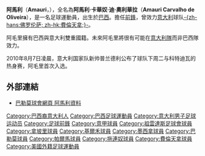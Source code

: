 {{noteta
|G1=意甲
|T=zh-hans:阿毛里;zh-hk:阿馬利;zh-tw:阿毛里;
|1=zh-hans:阿毛里;zh-hk:阿馬利;zh-tw:阿毛里;
|2=zh-hans:卡瓦略;zh-hk:卡華奴;zh-tw:卡瓦略;
|3=zh-hans:德·奥利维拉;zh-hk:迪·奧利華拉;zh-tw:德·奧利維拉;
}}
{{Infobox Football biography 
| image = [[file:Amauri.jpg|200px]]
| playername = 阿馬利<br />''Amauri''
|  fullname = Amauri Carvalho de Oliveira 
|  nickname = 西毒铁卫、带刀铁卫 
|  height = {{height|meter=1.88}} 
|  dateofbirth = {{birth date and age|1980|6|3}} 
|  cityofbirth = [[卡拉皮庫伊巴|卡拉皮庫伊巴]] 
|  countryofbirth = {{BRA}} 
|  currentclub  = 
|  clubnumber = 
|  position = [[前鋒_(足球)|前鋒]]
|  youthyears = 1999–2000 
|  youthclubs = Santa Catarina Clube
|  years = 2000–2001<br />2000<br />2001–2002<br />2002–2003<br />2003–2006<br />2006–2008<br />2008–2012<br />2011<br />2012
| years12= 2012–2014
| years13= 2014–2016
| years14= 2016
| years15= 2017
|  clubs = [[拿坡里足球會|拿坡里]]<br />→ [[贝林佐纳足球俱乐部|貝林佐納]]<br />[[皮亞琴察足球俱樂部|皮亞琴察]]<br />[[梅西纳足球俱乐部|墨西拿]]<br />[[切沃足球俱乐部|基爾禾]]<br />[[巴勒莫足球俱樂部|巴勒莫]]<br />[[祖雲達斯|祖雲達斯]]<br /> →[[帕爾馬足球俱樂部|帕爾馬]](外借)<br />[[佛罗伦萨足球俱乐部|-{zh-hans:佛罗伦萨; zh-hk:費倫天拿;}-]]
| clubs12= [[帕爾馬足球會|帕爾馬]]
| clubs13= [[拖連奴足球會|拖連奴]]
| clubs14= 勞德代爾堡前鋒
| clubs15= [[紐約宇宙|紐約宇宙]]
|  caps(goals) = {{0}}6 {{0}}(1)<br />{{0}}5 {{0}}(1)<br />{{0}}7 {{0}}(0)<br />23 {{0}}(4)<br />90 (17)<br />52 (23)<br />71  (17)<br />11 {{0}}(7)<br />13（1)<br>57 （16）
| caps13= 21 | goals13= 1
| caps14= 13 | goals14= 5
| caps15= 3  | goals15= 0
|  nationalyears = 2010
|  nationalteam = 意大利
|  nationalcaps(goals) = 1（0）
|  pcupdate = 2018.08.04 
|  ntupdate = 
}}
'''阿馬利'''（'''Amauri'''，{{bd|1980年|6月3日|catidx=Amauri, Carvalho Oliveira}}），全名為'''阿馬利·卡華奴·迪·奧利華拉'''（'''Amauri Carvalho de Oliveira'''），是一名足球運動員，出生於[[巴西|巴西]]。擔任[[前鋒_(足球)|前鋒]]，曾效力[[意大利|意大利]]球队[[佛罗伦萨足球俱乐部|-{zh-hans:佛罗伦萨; zh-hk:費倫天拿;}-]]。

阿毛里擁有巴西與意大利雙重國籍。未來阿毛里將很有可能在[[意大利國家足球隊|意大利隊]]而非巴西隊效力。

2010年8月7日凌晨，意大利国家队新帅普兰德利公布了球队下周二与科特迪瓦的热身赛，阿毛里首次入选。

== 外部連結 ==
* [https://web.archive.org/web/20080924062332/http://www.ilpalermocalcio.it/en/0708/scheda.jsp?id=3819 巴勒莫球會網頁 阿馬利資料]


{{DEFAULTSORT:Amauri, Carvalho Oliveira}}

[[Category:巴西裔意大利人|Category:巴西裔意大利人]]
[[Category:巴西足球運動員|Category:巴西足球運動員]]
[[Category:意大利男子足球运动员|Category:意大利男子足球运动员]]
[[Category:足球前鋒|Category:足球前鋒]]
[[Category:意甲球員|Category:意甲球員]]
[[Category:祖雲達斯足球會球員|Category:祖雲達斯足球會球員]]
[[Category:拿坡里球員|Category:拿坡里球員]]
[[Category:基爾禾球員|Category:基爾禾球員]]
[[Category:墨西拿球員|Category:墨西拿球員]]
[[Category:巴勒莫球員|Category:巴勒莫球員]]
[[Category:帕爾馬球員|Category:帕爾馬球員]]
[[Category:拖連奴球員|Category:拖連奴球員]]
[[Category:費倫天拿球員|Category:費倫天拿球員]]
[[Category:美國外籍足球運動員|Category:美國外籍足球運動員]]
